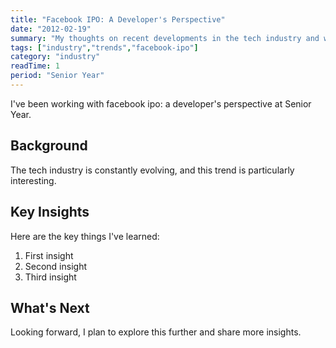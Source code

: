 ```yaml
---
title: "Facebook IPO: A Developer's Perspective"
date: "2012-02-19"
summary: "My thoughts on recent developments in the tech industry and what they mean for developers."
tags: ["industry","trends","facebook-ipo"]
category: "industry"
readTime: 1
period: "Senior Year"
---
```


I've been working with facebook ipo: a developer's perspective at Senior Year.

## Background

The tech industry is constantly evolving, and this trend is particularly interesting.

## Key Insights

Here are the key things I've learned:

1. First insight
2. Second insight
3. Third insight

## What's Next

Looking forward, I plan to explore this further and share more insights.

